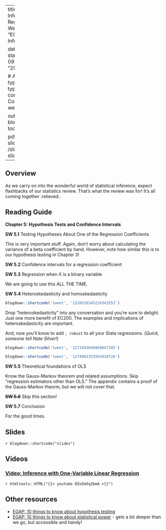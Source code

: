 

---
title: Week 5 - Inference with One Regressor
sitetitle: Week 5
summary: "EC200 - Week 5 Inference (CH5)"

date: "2021-09-22"
start_date: "2021-09-27"
end_date: "2021-10-01"

  
  # Academic page type (do not modify).
type: docs
menu:
  content:
    parent: Course content
    weight: 5
    
output:
  blogdown::html_page:
    toc: true

pdf: /slides/ch5-slides.pdf
thumb: /slides/ch5-slides.png



---

## Overview

As we carry on into the wonderful world of statistical inference, expect flashbacks of our statistics review. That's what the review was for! It's all coming together  :relieved:.

## Reading Guide

**Chapter 5: Hypothesis Tests and Confidence Intervals**

**SW 5.1**	Testing Hypotheses About One of the Regression Coefficients

This is very important stuff. Again, don’t worry about calculating the variance of a beta coefficient by hand. However, note how similar this is to our hypothesis testing in Chapter 3!

**SW 5.2**	Confidence intervals for a regression coefficient

**SW 5.3**	Regression when X is a binary variable 

We are going to use this ALL THE TIME. 

**SW 5.4**	Heteroskedasticity and homoskedasticity 


```r
blogdown::shortcode('tweet', '1316528345224343552')
```


Drop "heteroskedasticity" into any conversation and you're sure to delight. Just one more benefit of EC200. 
The examples and implications of heteroskedasticity are important. 

And, now you'll know to add `, robust` to all your Stata regressions. (*Quick, someone tell Nate Silver!*)

```r
blogdown::shortcode('tweet', '1273493646969647105')
```


```r
blogdown::shortcode('tweet', '1274901353563934726')
```



**SW 5.5**	Theoretical foundations of OLS

Know the Gauss-Markov theorem and related assumptions. Skip "regression estimators other than OLS." The appendix contains a proof of the Gauss-Markov theorm, but we will not cover that.

~~**SW 5.6**~~ Skip this section!

**SW 5.7**	Conclusion

For the good times.

## Slides

`r blogdown::shortcode("slides")`

## Videos
### [Video: Inference with One-Variable Linear Regression](https://youtu.be/DZo5m5q3bmA)
`r htmltools::HTML("{{< youtube DZo5m5q3bmA >}}")`

## Other resources 

 - [EGAP: 10 things to know about hypothesis testing](https://egap.org/resource/10-things-to-know-about-hypothesis-testing/)
 - [EGAP: 10 things to know about statistical power](https://egap.org/resource/10-things-to-know-about-statistical-power/) - gets a bit deeper than we go, but accessible and handy!
 
